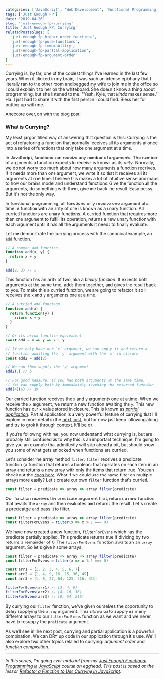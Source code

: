```yaml
---
categories: ['JavaScript', 'Web Development', 'Functional Programming']
tags: ['Just Enough FP']
date: '2019-04-26'
slug: 'just-enough-fp-currying'
title: 'Just Enough FP: Currying'
relatedPostsSlugs: [
  'just-enough-fp-higher-order-functions',
  'just-enough-fp-pure-functions',
  'just-enough-fp-immutability',
  'just-enough-fp-partial-application',
  'just-enough-fp-argument-order'
]
---
```



Currying is, by far, one of the coolest things I've learned in the last few years. When it clicked in my brain, it was such an intense epiphany that I literally ran to the other room and begged my wife to join me in the office so I could explain it to her on the whiteboard. She doesn't know a thing about programming, but she listened to me. "Yeah, Kyle, that _kinda_ makes sense." Ha. I just had to share it with the first person I could find. Bless her for putting up with me.

Anecdote over, on with the blog post!

### What is Currying?

My least jargon filled way of answering that question is this: Currying is the act of refactoring a function that normally receives all its arguments at once into a series of functions that only take one argument at a time.

In JavaScript, functions can receive any number of arguments. The number of arguments a function expects to receive is known as its _arity_. Normally, we do not worry too much about how many arguments a function receives. If it needs more than one argument, we write it so that it receives all its arguments at one time. I believe this makes a lot of intuitive sense and maps to how our brains model and understand functions. Give the function all the arguments, do something with them, give me back the result. Easy peasy. But it's not the only way.

In functional programming, all functions only receive one argument at a time. A function with an arity of one is known as a unary function. All curried functions are unary functions. A curried function that requires more than one argument to fulfill its operation, returns a new unary function with each argument until it has all the arguments it needs to finally evaluate.

Let me demonstrate the currying process with the canonical example, an `add` function.

```javascript
// A common add function
function add(x, y) {
  return x + y
}

add(2, 3) // 5
```

This function has an arity of two, aka a _binary function_. It expects both arguments at the same time, adds them together, and gives the result back to you. To make this a curried function, we are going to refactor it so it receives the `x` and `y` arguments one at a time.

```javascript
// A curried add function
function add(x) {
  return function(y) {
    return x + y
  }
}

// Or its arrow function equivalent
const add = x => y => x + y

// If we only have our `x` argument, we can apply it and return a
// function awaiting the `y` argument with the `x` in closure
const add2 = add(2)

// We can then supply the 'y' argument
add2(3) // 5

// For good measure, if you had both arguments at the same time,
// You can supply both by immediately invoking the returned function
add(4)(6) // 10
```

Our curried function receives the `x` and `y` arguments one at a time. When we receive the `x` argument, we return a new function awaiting the `y`. This new function has our `x` value stored in closure. This is known as [_partial application_](/just-enough-fp-partial-application). Partial application is a very powerful feature of currying that I'll explore in more detail in the [next post](/just-enough-fp-partial-application), but for now just keep following along and try to grok it through context. It'll be ok.

If you're following with me, you now understand what currying is, but are probably still confused as to why this is an important technique. I'm going to give you an example that admittedly will skip ahead a bit, but should show you some of what gets unlocked when functions are curried.

Let's consider the array method `filter`. `filter` receives a predicate function (a function that returns a boolean) that operates on each item in an array and returns a new array with only the items that return true. You can check out the [docs here](https://developer.mozilla.org/en-US/docs/Web/JavaScript/Reference/Global_Objects/Array/filter). What if we could use the same filter on multiple arrays more easily? Let's create our own `filter` function that's curried.

```javascript
const filter = predicate => array => array.filter(predicate)
```

Our function receives the `predicate` argument first, returns a new function that awaits the `array` and then evaluates and returns the result. Let's create a predicatge and pass it to filter.

```javascript
const filter = predicate => array => array.filter(predicate)
const filterForEvens = filter(x => x % 2 === 0)
```

We have now created a new function, `filterForEvens` which has the predicate partially applied. This predicate returns true if dividing by two returns a remainder of 0. The `filterForEvens` function awaits an an `array` argument. So let's give it some arrays.

```javascript
const filter = predicate => array => array.filter(predicate)
const filterForEvens = filter(x => x % 2 === 0)

const arr1 = [1, 2, 3, 4, 5, 6, 7]
const arr2 = [1, 4, 9, 16, 25, 36, 49]
const arr3 = [1, 8, 27, 64, 125, 216, 343]

filterForEvens(arr1) // [2, 4, 6]
filterForEvens(arr2) // [4, 16, 36]
filterForEvens(arr3) // [8, 64, 216]
```

By currying our `filter` function, we've given ourselves the opportunity to delay supplying the `array` argument. This allows us to supply as many different arrays to our `filterForEvens` function as we want and we never have to resupply the `predicate` argument.

As we'll see in the next post, currying and partial application is a powerful combination. We can DRY up code in our application through it's use. We'll also explore two other topics related to currying: _argument order_ and _function composition_.

---

_In this series, I'm going over material from my [Just Enough Functional Programming in JavaScript](https://egghead.io/courses/just-enough-functional-programming-in-javascript) course on egghead. This post is based on the lesson [Refactor a Function to Use Currying in JavaScript](https://egghead.io/lessons/javascript-refactor-a-function-to-use-currying-in-javascript)._

<EggheadEmbed
  src="https://egghead.io/lessons/javascript-refactor-a-function-to-use-currying-in-javascript/embed"
  title="Currying"
/>
